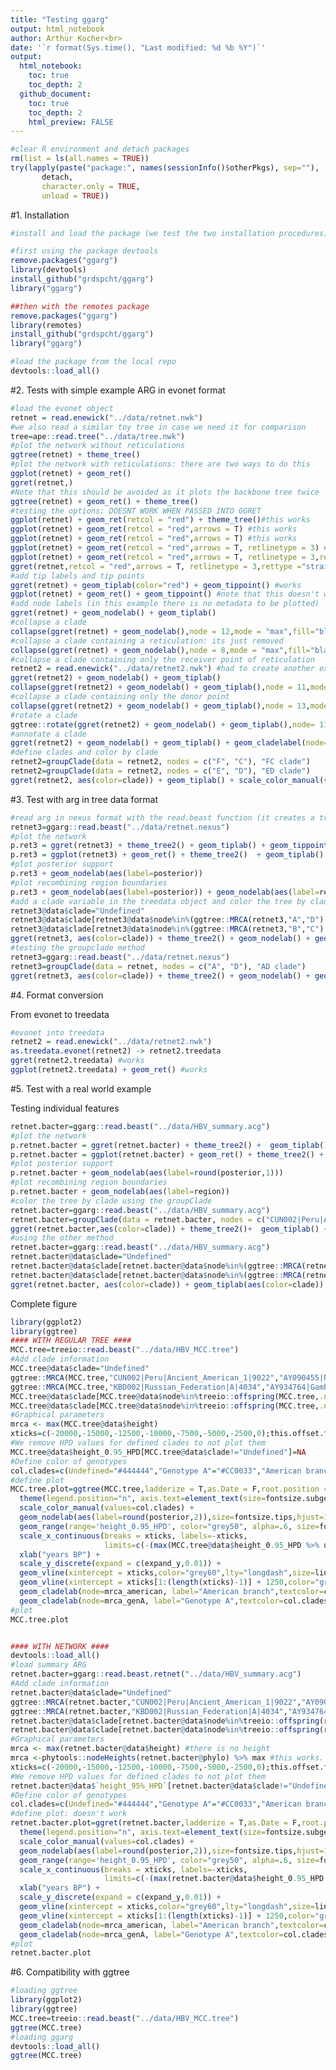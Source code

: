 ```yaml
---
title: "Testing ggarg"
output: html_notebook
author: Arthur Kocher<br>
date: '`r format(Sys.time(), "Last modified: %d %b %Y")`'
output:
  html_notebook:
    toc: true
    toc_depth: 2
  github_document:
    toc: true
    toc_depth: 2
    html_preview: FALSE
---
```


<!-- Setup environment  -->

```r
#clear R environment and detach packages
rm(list = ls(all.names = TRUE))
try(lapply(paste("package:", names(sessionInfo()$otherPkgs), sep=""), 
       detach, 
       character.only = TRUE, 
       unload = TRUE))
```

#1. Installation

```r
#install and load the package (we test the two installation procedures)

#first using the package devtools
remove.packages("ggarg")
library(devtools)
install_github("grdspcht/ggarg")
library("ggarg")

##then with the remotes package
remove.packages("ggarg")
library(remotes)
install_github("grdspcht/ggarg")
library("ggarg")

#load the package from the local repo
devtools::load_all()
```

#2. Tests with simple example ARG in evonet format

```r
#load the evonet object
retnet = read.enewick("../data/retnet.nwk")
#we also read a similar toy tree in case we need it for comparison
tree=ape::read.tree("../data/tree.nwk")
#plot the network without reticulations
ggtree(retnet) + theme_tree()
#plot the network with reticulations: there are two ways to do this
ggplot(retnet) + geom_ret()
ggret(retnet,)
#Note that this should be avoided as it plots the backbone tree twice
ggtree(retnet) + geom_ret() + theme_tree()
#testing the options: DOESNT WORK WHEN PASSED INTO GGRET
ggplot(retnet) + geom_ret(retcol = "red") + theme_tree()#this works
ggplot(retnet) + geom_ret(retcol = "red",arrows = T) #this works
ggplot(retnet) + geom_ret(retcol = "red",arrows = T) #this works
ggplot(retnet) + geom_ret(retcol = "red",arrows = T, retlinetype = 3) #this works
ggplot(retnet) + geom_ret(retcol = "red",arrows = T, retlinetype = 3,rettype ="straight") #this works
ggret(retnet,retcol = "red",arrows = T, retlinetype = 3,rettype ="straight") #this works as well now
#add tip labels and tip points
ggret(retnet) + geom_tiplab(color="red") + geom_tippoint() #works
ggplot(retnet) + geom_ret() + geom_tippoint() #note that this doesn't work, but maybe it is ok if one stick to using evonet?
#add node labels (in this example there is no metadata to be plotted)
ggret(retnet) + geom_nodelab() + geom_tiplab()
#collapse a clade
collapse(ggret(retnet) + geom_nodelab(),node = 12,mode = "max",fill="black",clade_name = "A_B")
#collapse a clade containing a reticulation: its just removed
collapse(ggret(retnet) + geom_nodelab(),node = 8,mode = "max",fill="black",clade_name = "C_D")
#collapse a clade containing only the receiver point of reticulation
retnet2 = read.enewick("../data/retnet2.nwk") #had to create another example to test this
ggret(retnet2) + geom_nodelab() + geom_tiplab()
collapse(ggret(retnet2) + geom_nodelab() + geom_tiplab(),node = 11,mode = "max",fill="black",clade_name = "D_E") # the reticulation edge is just removed
#collapse a clade containing only the donor point
collapse(ggret(retnet2) + geom_nodelab() + geom_tiplab(),node = 13,mode = "max",fill="black",clade_name = "C_F") # the reticulation edge is just removed
#rotate a clade
ggtree::rotate(ggret(retnet2) + geom_nodelab() + geom_tiplab(),node= 11)
#annotate a clade
ggret(retnet2) + geom_nodelab() + geom_tiplab() + geom_cladelabel(node=11, label="E_D",col="red", angle=0,offset = 0.2, align=F,fontsize=5)
#define clades and color by clade
retnet2=groupClade(data = retnet2, nodes = c("F", "C"), "FC clade")
retnet2=groupClade(data = retnet2, nodes = c("E", "D"), "ED clade")
ggret(retnet2, aes(color=clade)) + geom_tiplab() + scale_color_manual(values = c("FC clade"="blue","ED clade"="red","Undefined"="grey"))
```

#3. Test with arg in tree data format 

```r
#read arg in nexus format with the read.beast function (it creates a treedata object)
retnet3=ggarg::read.beast("../data/retnet.nexus")
#plot the network 
p.ret3 = ggret(retnet3) + theme_tree2() + geom_tiplab() + geom_tippoint() #doesn't work
p.ret3 = ggplot(retnet3) + geom_ret() + theme_tree2()  + geom_tiplab() +  geom_tippoint() #doesn't work because of tippoints
#plot posterior support
p.ret3 + geom_nodelab(aes(label=posterior))
#plot recombining region boundaries
p.ret3 + geom_nodelab(aes(label=posterior)) + geom_nodelab(aes(label=region),nudge_y = -0.5)
#add a clade variable in the treedata object and color the tree by clade
retnet3@data$clade="Undefined"
retnet3@data$clade[retnet3@data$node%in%(ggtree::MRCA(retnet3,"A","D") %>% treeio::offspring(retnet3,.node = .))]="A_D"
retnet3@data$clade[retnet3@data$node%in%(ggtree::MRCA(retnet3,"B","C") %>% treeio::offspring(retnet3,.node = .))]="B_C"
ggret(retnet3, aes(color=clade)) + theme_tree2() + geom_nodelab() + geom_tiplab(color="red")
#testing the groupclade method
retnet3=ggarg::read.beast("../data/retnet.nexus")
retnet3=groupClade(data = retnet, nodes = c("A", "D"), "AD clade")
ggret(retnet3, aes(color=clade)) + theme_tree2() + geom_nodelab() + geom_tiplab(color="red")
```

#4. Format conversion

From evonet to treedata

```r
#evonet into treedata
retnet2 = read.enewick("../data/retnet2.nwk")
as.treedata.evonet(retnet2) -> retnet2.treedata
ggret(retnet2.treedata) #works
ggplot(retnet2.treedata) + geom_ret() #works
```

#5. Test with a real world example

Testing individual features

```r
retnet.bacter=ggarg::read.beast("../data/HBV_summary.acg")
#plot the network 
p.retnet.bacter = ggret(retnet.bacter) + theme_tree2() +  geom_tiplab() + geom_tippoint()
p.retnet.bacter = ggplot(retnet.bacter) + geom_ret() + theme_tree2() +  geom_tiplab() + geom_tippoint() #doesnt work at the moment because of the tippoint issue 
#plot posterior support
p.retnet.bacter + geom_nodelab(aes(label=round(posterior,1)))
#plot recombining region boundaries
p.retnet.bacter + geom_nodelab(aes(label=region))
#color the tree by clade using the groupClade
retnet.bacter=ggarg::read.beast("../data/HBV_summary.acg")
retnet.bacter=groupClade(data = retnet.bacter, nodes = c("CUN002|Peru|Ancient_American_1|9022", "AY090455|Nicaragua|F|0"), "American branch")
ggret(retnet.bacter,aes(color=clade)) + theme_tree2()+  geom_tiplab() + geom_tippoint()
#using the other method
retnet.bacter=ggarg::read.beast("../data/HBV_summary.acg")
retnet.bacter@data$clade="Undefined"
retnet.bacter@data$clade[retnet.bacter@data$node%in%(ggtree::MRCA(retnet.bacter,"CUN002|Peru|Ancient_American_1|9022","AY090455|Nicaragua|F|0") %>% treeio::offspring(retnet.bacter,.node = .))]="American branch"
retnet.bacter@data$clade[retnet.bacter@data$node%in%(ggtree::MRCA(retnet.bacter,"LUB001|Nepal|Ancient_A|3146","AY934764|Gambia|A|0") %>% treeio::offspring(retnet.bacter,.node = .))]="Genotype A"
ggret(retnet.bacter, aes(color=clade)) + geom_tiplab(aes(color=clade))
```

Complete figure

```r
library(ggplot2)
library(ggtree)
#### WITH REGULAR TREE ####
MCC.tree=treeio::read.beast("../data/HBV_MCC.tree")
#Add clade information
MCC.tree@data$clade="Undefined"
ggtree::MRCA(MCC.tree,"CUN002|Peru|Ancient_American_1|9022","AY090455|Nicaragua|F2a|0") -> mrca_american
ggtree::MRCA(MCC.tree,"KBD002|Russian_Federation|A|4034","AY934764|Gambia|A3|0") -> mrca_genA
MCC.tree@data$clade[MCC.tree@data$node%in%treeio::offspring(MCC.tree,.node = mrca_american)]="American branch"
MCC.tree@data$clade[MCC.tree@data$node%in%treeio::offspring(MCC.tree,.node = mrca_genA)]="Genotype A"
#Graphical parameters
mrca <- max(MCC.tree@data$height)
xticks=c(-20000,-15000,-12500,-10000,-7500,-5000,-2500,0);this.offset.text=400;offset.genotype=500;fontsize.tips=1.5;fontsize.subgenotype=1.75;fontsize.genotype=2.5;linesize.tree=0.3;linesize.vbars=0.3;linesize.annotations=0.5;expand_y=0.05
#We remove HPD values for defined clades to not plot them
MCC.tree@data$height_0.95_HPD[MCC.tree@data$clade!="Undefined"]=NA
#Define color of genotypes
col.clades=c(Undefined="#444444","Genotype A"="#CC0033","American branch"="#3366FF")
#define plot
MCC.tree.plot=ggtree(MCC.tree,ladderize = T,as.Date = F,root.position = -mrca,aes(color=clade),size=linesize.tree) + theme_tree2() +
  theme(legend.position="n", axis.text=element_text(size=fontsize.subgenotype*3), axis.title=element_text(size=fontsize.subgenotype*3),axis.line = element_line(linewidth = linesize.tree)) +
  scale_color_manual(values=col.clades) +
  geom_nodelab(aes(label=round(posterior,2)),size=fontsize.tips,hjust=1.5,vjust=-0.5) +
  geom_range(range='height_0.95_HPD', color="grey50", alpha=.6, size=fontsize.tips) +
  scale_x_continuous(breaks = xticks, labels=-xticks,
                     limits=c(-(max(MCC.tree@data$height_0.95_HPD %>% unlist)+500),offset.genotype+2000)) +
  xlab("years BP") +
  scale_y_discrete(expand = c(expand_y,0.01)) +
  geom_vline(xintercept = xticks,color="grey60",lty="longdash",size=linesize.vbars) +
  geom_vline(xintercept = xticks[1:(length(xticks)-1)] + 1250,color="grey80",lty="dashed",size=linesize.vbars) +
  geom_cladelab(node=mrca_american, label="American branch",textcolor=col.clades["American branch"], barcolor= col.clades["American branch"],align=F,fontsize = fontsize.genotype,offset=offset.genotype, offset.text = this.offset.text) +
  geom_cladelab(node=mrca_genA, label="Genotype A",textcolor=col.clades["Genotype A"], barcolor= col.clades["Genotype A"],align=F,fontsize = fontsize.genotype,offset=offset.genotype, offset.text = this.offset.text)
#plot
MCC.tree.plot


#### WITH NETWORK ####
devtools::load_all()
#load summary ARG
retnet.bacter=ggarg::read.beast.retnet("../data/HBV_summary.acg")
#Add clade information
retnet.bacter@data$clade="Undefined"
ggtree::MRCA(retnet.bacter,"CUN002|Peru|Ancient_American_1|9022","AY090455|Nicaragua|F2a|0") -> mrca_american
ggtree::MRCA(retnet.bacter,"KBD002|Russian_Federation|A|4034","AY934764|Gambia|A3|0") -> mrca_genA
retnet.bacter@data$clade[retnet.bacter@data$node%in%treeio::offspring(retnet.bacter,.node = mrca_american)]="American branch"
retnet.bacter@data$clade[retnet.bacter@data$node%in%treeio::offspring(retnet.bacter,.node = mrca_genA)]="Genotype A"
#Graphical parameters
mrca <- max(retnet.bacter@data$height) #there is no height
mrca <-phytools::nodeHeights(retnet.bacter@phylo) %>% max #this works. Note that the mrca here is the departure of a reticulation edge on the root of the backbone tree
xticks=c(-20000,-15000,-12500,-10000,-7500,-5000,-2500,0);this.offset.text=400;offset.genotype=500;fontsize.tips=1.5;fontsize.subgenotype=1.75;fontsize.genotype=2.5;linesize.tree=0.3;linesize.vbars=0.3;linesize.annotations=0.5;expand_y=0.05
#We remove HPD values for defined clades to not plot them
retnet.bacter@data$`height_95%_HPD`[retnet.bacter@data$clade!="Undefined"]=NA
#Define color of genotypes
col.clades=c(Undefined="#444444","Genotype A"="#CC0033","American branch"="#3366FF")
#define plot: doesn't work
retnet.bacter.plot=ggret(retnet.bacter,ladderize = T,as.Date = F,root.position = -mrca,aes(color=clade),size=linesize.tree) + theme_tree2() +
  theme(legend.position="n", axis.text=element_text(size=fontsize.subgenotype*3), axis.title=element_text(size=fontsize.subgenotype*3),axis.line = element_line(linewidth = linesize.tree)) +
  scale_color_manual(values=col.clades) +
  geom_nodelab(aes(label=round(posterior,2)),size=fontsize.tips,hjust=1.5,vjust=-0.5) +
  geom_range(range='height_0.95_HPD', color="grey50", alpha=.6, size=fontsize.tips) +
  scale_x_continuous(breaks = xticks, labels=-xticks,
                     limits=c(-(max(retnet.bacter@data$height_0.95_HPD %>% unlist)+500),offset.genotype+2000)) +
  xlab("years BP") +
  scale_y_discrete(expand = c(expand_y,0.01)) +
  geom_vline(xintercept = xticks,color="grey60",lty="longdash",size=linesize.vbars) +
  geom_vline(xintercept = xticks[1:(length(xticks)-1)] + 1250,color="grey80",lty="dashed",size=linesize.vbars) +
  geom_cladelab(node=mrca_american, label="American branch",textcolor=col.clades["American branch"], barcolor= col.clades["American branch"],align=F,fontsize = fontsize.genotype,offset=offset.genotype, offset.text = this.offset.text) +
  geom_cladelab(node=mrca_genA, label="Genotype A",textcolor=col.clades["Genotype A"], barcolor= col.clades["Genotype A"],align=F,fontsize = fontsize.genotype,offset=offset.genotype, offset.text = this.offset.text)
#plot
retnet.bacter.plot
```

#6. Compatibility with ggtree

```r
#loading ggtree
library(ggplot2)
library(ggtree)
MCC.tree=treeio::read.beast("../data/HBV_MCC.tree")
ggtree(MCC.tree)
#loading ggarg
devtools::load_all()
ggtree(MCC.tree)
```



